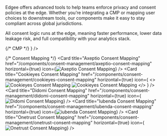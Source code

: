 Edgee offers advanced tools to help teams enforce privacy and consent policies at the edge.
Whether you’re integrating a CMP or mapping user choices to downstream tools, our components make it easy to stay compliant across global jurisdictions.

All consent logic runs at the edge, meaning faster performance, lower data leakage risk, and full compatibility with your analytics stack.

<CardGroup cols={2}>
  {/* CMP */}
  <Card title="Simple CMP" href="/components/consent-management/simple-cmp" horizontal={true} icon={<img src="https://mintlify.s3.us-west-1.amazonaws.com/edgee/images/logos/simple-cmp.svg" alt="Simple CMP" />} />

  {/* Consent Mapping */}
  <Card title="Axeptio Consent Mapping" href="/components/consent-management/axeptio-consent-mapping" horizontal={true} icon={<img src="https://mintlify.s3.us-west-1.amazonaws.com/edgee/images/logos/axeptio.svg" alt="Axeptio Consent Mapping" />} />
  <Card title="Cookieyes Consent Mapping" href="/components/consent-management/cookieyes-consent-mapping" horizontal={true} icon={
    <>
      <img className="block dark:hidden" src="/images/logos/cookieyes.svg" alt="Cookieyes Consent Mapping" />
      <img className="hidden dark:block" src="/images/logos/cookieyes-dark.svg" alt="Cookieyes Consent Mapping" />
    </>
  } />
  <Card title="Didomi Consent Mapping" href="/components/consent-management/didomi-consent-mapping" horizontal={true} icon={<img src="https://mintlify.s3.us-west-1.amazonaws.com/edgee/images/logos/didomi.svg" alt="Didomi Consent Mapping" />} />
  <Card title="Iubenda Consent Mapping" href="/components/consent-management/iubenda-consent-mapping" horizontal={true} icon={<img src="https://mintlify.s3.us-west-1.amazonaws.com/edgee/images/logos/iubenda.svg" alt="iubenda Consent Mapping" />} />
  <Card title="Onetrust Consent Mapping" href="/components/consent-management/onetrust-consent-mapping" horizontal={true} icon={<img src="https://mintlify.s3.us-west-1.amazonaws.com/edgee/images/logos/onetrust.svg" alt="Onetrust Consent Mapping" />} />

</CardGroup>